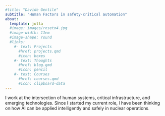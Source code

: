 ```yaml
---
#title: "Davide Gentile"
subtitle: "Human Factors in safety-critical automation"
about:
  template: jolla
  #image: images/roseto4.jpg
  #image-width: 11em
  #image-shape: round
  #links:
    #- text: Projects
      #href: projects.qmd
      #icon: boxes
    #- text: Thoughts
      #href: blog.qmd
      #icon: pencil
    #- text: Courses
      #href: courses.qmd
      #icon: clipboard-data
---
```


I work at the intersection of human systems, critical infrastructure, and emerging technologies. Since I started my current role, I have been thinking on how AI can be applied intelligently and safely in nuclear operations.
